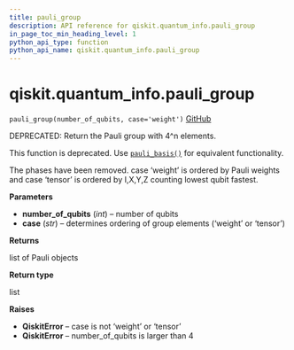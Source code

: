 ```yaml
---
title: pauli_group
description: API reference for qiskit.quantum_info.pauli_group
in_page_toc_min_heading_level: 1
python_api_type: function
python_api_name: qiskit.quantum_info.pauli_group
---
```


# qiskit.quantum\_info.pauli\_group

<span id="qiskit.quantum_info.pauli_group" />

`pauli_group(number_of_qubits, case='weight')` [GitHub](https://github.com/qiskit/qiskit/tree/stable/0.17/qiskit/quantum_info/operators/pauli.py "view source code")

DEPRECATED: Return the Pauli group with 4^n elements.

This function is deprecated. Use [`pauli_basis()`](qiskit.quantum_info.pauli_basis "qiskit.quantum_info.pauli_basis") for equivalent functionality.

The phases have been removed. case ‘weight’ is ordered by Pauli weights and case ‘tensor’ is ordered by I,X,Y,Z counting lowest qubit fastest.

**Parameters**

*   **number\_of\_qubits** (*int*) – number of qubits
*   **case** (*str*) – determines ordering of group elements (‘weight’ or ‘tensor’)

**Returns**

list of Pauli objects

**Return type**

list

**Raises**

*   **QiskitError** – case is not ‘weight’ or ‘tensor’
*   **QiskitError** – number\_of\_qubits is larger than 4

